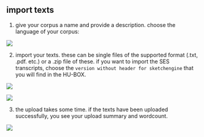 ## import texts

1. give your corpus a name and provide a description. choose the language of your corpus:

![][image-1]

2. import your texts. these can be single files of the supported format (.txt, .pdf. etc.) or a .zip file of these. if you want to import the SES transcripts, choose the `version without header for sketchengine` that you will find in the HU-BOX.


![][image-2]

![][image-3]

3. the upload takes some time. if the texts have been uploaded successfully, you see your upload summary and wordcount.

![][image-4]

[image-1]:	https://ada-sub.dh-index.org/school/api/png/ses-overview/mdb-01-005.png
[image-2]:	https://ada-sub.dh-index.org/school/api/png/ses-overview/./mdb-01-006.png
[image-3]:	https://ada-sub.dh-index.org/school/api/png/ses-overview/./mdb-01-007.png
[image-4]:	https://ada-sub.dh-index.org/school/api/png/ses-overview/./mdb-01-008.png
